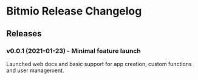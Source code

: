 
# Bitmio Release Changelog

## Releases

### v0.0.1 (2021-01-23) - Minimal feature launch

Launched web docs and basic support for app creation, custom functions and user management.
